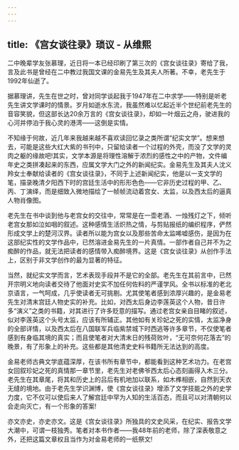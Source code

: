 ```yaml
---
---
---
```

title: 《宫女谈往录》琐议 - 从维熙
---



二中晚辈学友张慕理，近日将一本已经印刷了第三次的《宫女谈往录》寄给了我，言及此书是曾经在二中教过我国文课的金易先生及其夫人所著。不幸，老先生于1992年仙逝了。

据慕理讲，先生在世之时，曾对同学谈起我于1947年在二中求学——特别是听老先生讲文学课时的情景。岁月如逝水东流，我虽然难以忆起近半个世纪前老先生的音容笑貌，但这部长达20余万言的《宫女谈往录》，却如一叶烟云之舟，驶进我的心河并停泊于我心灵的港湾——这倒是实情。

不知缘于何故，近几年来我越来越不喜欢读回忆录之类所谓“纪实文学”。想来想去，可能是这些大红大紫的书刊中，只留给读者一个过程的外壳，而没了文学的灵肉之躯的缘故吧!其实，文学本源是将理性溶解于浓烈的感性之中的产物，文件编年史之类拼凑起来的东西，应属文学大门之外的新闻纪实。金易先生及其夫人沈义羚女士奉献给读者的《宫女谈往录》，不同于上述新闻纪实，他是以一支文学的笔，描录晚清夕阳西下时的宫廷生活中的形形色色——它非历史过程的甲、乙、丙、丁演绎，而是细致入微地描绘了一帧帧流动着宫女、太监，以及西太后的逼真人物肖像图。

老先生在书中谈到他与老宫女的交往中，常常是在一壶老酒、一烛残灯之下，倾听老宫女那如泣如咽的叙述。这种感情生活炽热之情，与剪贴报纸的编织程序，俨然形成文学上的楚河汉界。读者所以能为宫女以及那些苦命太监唏嘘感伤，是因为在这部纪实性的文学作品中，已然溶进金易先生的一片真情。一部作者自己并不为之痴醉的作品，就无法把读者的感情带入痴醉境界。这是《宫女谈往录》从创作手法上，区别于非文学创作的最为显著的特征。

当然，就纪实文学而言，艺术表现手段并不是它的全部。老先生在其前言中，已然开宗明义地向读者交待了他面对史实不加任何佐料的严谨学风。全书以标准的老北京语言，一气呵成，几乎使读者无可挑剔。尤其使笔者感到浓厚兴趣的，是金易老先生对清末宫廷人物史实的补充。比如，对西太后身边李莲英这个人物，昔日许多“演义”之类的书籍，对其进行了许多贬意的描写。通过老宫女亲自目睹的叙述，似对李莲英这个头号太监，应该有所辅正。其他如有关珍妃之死的实情，太监净身的全部详情，以及西太后在八国联军兵临紫禁城下时西逃等许多章节，不仅使笔者感到有身临其境的真实；而且使笔者对大清末日的残荷败叶，“无可奈何花落去”的晚景，有了形象上的补充。这些都是其他清史史料书籍所无法达到的高度。

金易老师古典文学底蕴深厚，在该书所有章节中，都能看到这种艺术功力。在老宫女回叙珍妃之死的真情那一章节里，老先生对老佛爷西太后心态刻画得入木三分。老先生在其章尾，将其和历史上的吕后有机地加以联系，如木榫相嵌，自然到天衣无缝的境地。由于老先生学识渊博，使《宫女谈往录》增添了文学技能之外的史学力度，它不仅可以使后来人了解宫廷中罕为人知的生活百态，而且可以对清朝何以会走向灭亡，有一个形象的答案!

亦文亦史，亦史亦文。这是《宫女谈往录》所独具的文史风采，在纪实、报告文学大潮中，可谓一枝独秀。笔者对本书作者——我48年前的老师，除了深表敬意之外，还把这篇文章权且当作为对金易老师的一纸祭文!